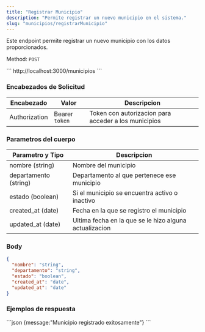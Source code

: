 ```yaml
---
title: "Registrar Municipio"
description: "Permite registrar un nuevo municipio en el sistema."
slug: "municipios/registrarMunicipio"
---
```


Este endpoint permite registrar un nuevo municipio con los datos proporcionados.

Method: `POST`

<Tabs>
  <TabItem label="Endpoint">
  ```
  http://localhost:3000/municipios
  ```
  </TabItem>
</Tabs>

<h3>Encabezados de Solicitud</h3>

| Encabezado | Valor | Descripcion
|----------|-------| -------
| Authorization |  Bearer `token` | Token con autorizacion para acceder a los municipios


<h3>Parametros del cuerpo</h3>

| Parametro y Tipo | Descripcion
|----------|--------
| nombre (string) |  Nombre del municipio
| departamento (string) | Departamento al que pertenece ese municipio
| estado (boolean) | Si el municipio se encuentra activo o inactivo 
| created_at (date) | Fecha en la que se registro el municipio
| updated_at (date) | Ultima fecha en la que se le hizo alguna actualizacion


### Body

```json
{
  "nombre": "string",
  "departamento": "string",
  "estado": "boolean",
  "created_at": "date",
  "updated_at": "date"
}
```

<h3>Ejemplos de respuesta</h3>

<Tabs>
  <TabItem label="Status 201">
  ```json
  {message:"Municipio registrado exitosamente"}
  ```
  </TabItem>
</Tabs>